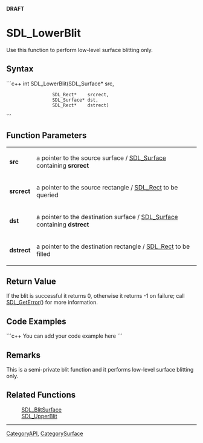 <!-- pragma section-numbers off -->
<!-- pragma disable-camelcase -->
'''DRAFT'''

= SDL_LowerBlit =
Use this function to perform low-level surface blitting only.


== Syntax ==
```c++
int SDL_LowerBlit(SDL_Surface* src,
                  SDL_Rect*    srcrect,
                  SDL_Surface* dst,
                  SDL_Rect*    dstrect)
```

== Function Parameters ==
{|
|'''src'''
|a pointer to the source surface / [[SDL_Surface]] containing '''srcrect'''
|-
|'''srcrect'''
|a pointer to the source rectangle / [[SDL_Rect]] to be queried
|-
|'''dst'''
|a pointer to the destination surface / [[SDL_Surface]] containing '''dstrect'''
|-
|'''dstrect'''
|a pointer to the destination rectangle / [[SDL_Rect]] to be filled
|}

== Return Value ==
If the blit is successful it returns 0, otherwise it returns -1 on failure; call [[SDL_GetError]]() for more information.

== Code Examples ==
```c++
You can add your code example here
```

== Remarks ==
This is a semi-private blit function and it performs low-level surface blitting only.

== Related Functions ==
:[[SDL_BlitSurface]]
:[[SDL_UpperBlit]]

----
[[CategoryAPI]], [[CategorySurface]]
